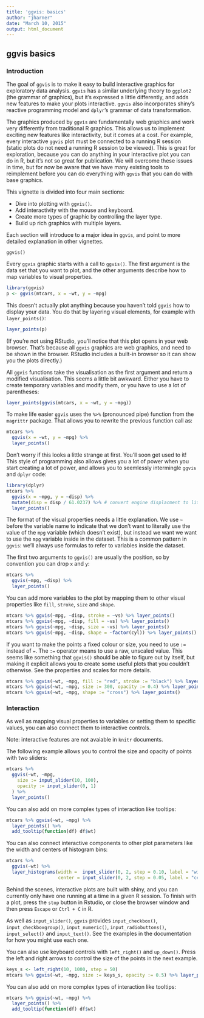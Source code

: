 ```yaml
---
title: 'ggvis: basics'
author: "jharner"
date: "March 10, 2015"
output: html_document
---
```


## ggvis basics

### Introduction

The goal of `ggvis` is to make it easy to build interactive graphics for exploratory data analysis. `ggvis` has a similar underlying theory to `ggplot2` (the grammar of graphics), but it’s expressed a little differently, and adds new features to make your plots interactive. `ggvis` also incorporates shiny’s reactive programming model and `dplyr`’s grammar of data transformation.

The graphics produced by `ggvis` are fundamentally web graphics and work very differently from traditional R graphics. This allows us to implement exciting new features like interactivity, but it comes at a cost. For example, every interactive `ggvis` plot must be connected to a running R session (static plots do not need a running R session to be viewed). This is great for exploration, because you can do anything in your interactive plot you can do in R, but it’s not so great for publication. We will overcome these issues in time, but for now be aware that we have many existing tools to reimplement before you can do everything with `ggvis` that you can do with base graphics.

This vignette is divided into four main sections:

* Dive into plotting with `ggvis()`.  
* Add interactivity with the mouse and keyboard.  
* Create more types of graphic by controlling the layer type.  
* Build up rich graphics with multiple layers.  

Each section will introduce to a major idea in `ggvis`, and point to more detailed explanation in other vignettes.

```
ggvis()
```

Every `ggvis` graphic starts with a call to `ggvis()`. The first argument is the data set that you want to plot, and the other arguments describe how to map variables to visual properties.

```r
library(ggvis)
p <- ggvis(mtcars, x = ~wt, y = ~mpg)
```

This doesn’t actually plot anything because you haven’t told `ggvis` how to display your data. You do that by layering visual elements, for example with `layer_points()`:
```r
layer_points(p)
```

(If you’re not using RStudio, you’ll notice that this plot opens in your web browser. That’s because all `ggvis` graphics are web graphics, and need to be shown in the browser. RStudio includes a built-in browser so it can show you the plots directly.)

All `ggvis` functions take the visualisation as the first argument and return a modified visualisation. This seems a little bit awkward. Either you have to create temporary variables and modify them, or you have to use a lot of parentheses:
```r
layer_points(ggvis(mtcars, x = ~wt, y = ~mpg))
```

To make life easier `ggvis` uses the `%>%` (pronounced pipe) function from the `magrittr` package. That allows you to rewrite the previous function call as:
```r
mtcars %>%
  ggvis(x = ~wt, y = ~mpg) %>%
  layer_points()
```

Don’t worry if this looks a little strange at first. You’ll soon get used to it! This style of programming also allows gives you a lot of power when you start creating a lot of power, and allows you to seemlessly intermingle `ggvis` and `dplyr` code:
```r
library(dplyr)
mtcars %>%
  ggvis(x = ~mpg, y = ~disp) %>%
  mutate(disp = disp / 61.0237) %>% # convert engine displacment to litres
  layer_points()
```

The format of the visual properties needs a little explanation. We use `~` before the variable name to indicate that we don’t want to literally use the value of the `mpg` variable (which doesn’t exist), but instead we want we want to use the `mpg` variable inside in the dataset. This is a common pattern in `ggvis`: we’ll always use formulas to refer to variables inside the dataset.

The first two arguments to `ggvis()` are usually the position, so by convention you can drop `x` and `y`:
```r
mtcars %>%
  ggvis(~mpg, ~disp) %>%
  layer_points()
```

You can add more variables to the plot by mapping them to other visual properties like `fill`, `stroke`, `size` and `shape`.
```r
mtcars %>% ggvis(~mpg, ~disp, stroke = ~vs) %>% layer_points()
mtcars %>% ggvis(~mpg, ~disp, fill = ~vs) %>% layer_points()
mtcars %>% ggvis(~mpg, ~disp, size = ~vs) %>% layer_points()
mtcars %>% ggvis(~mpg, ~disp, shape = ~factor(cyl)) %>% layer_points()
```

If you want to make the points a fixed colour or size, you need to use `:=` instead of `=`. The `:=` operator means to use a raw, unscaled value. This seems like something that `ggvis()` should be able to figure out by itself, but making it explicit allows you to create some useful plots that you couldn’t otherwise. See the properties and scales for more details.
```r
mtcars %>% ggvis(~wt, ~mpg, fill := "red", stroke := "black") %>% layer_points()
mtcars %>% ggvis(~wt, ~mpg, size := 300, opacity := 0.4) %>% layer_points()
mtcars %>% ggvis(~wt, ~mpg, shape := "cross") %>% layer_points()
```

### Interaction

As well as mapping visual properties to variables or setting them to specific values, you can also connect them to interactive controls.

Note: interactive features are not avaiable in `knitr` documents.

The following example allows you to control the size and opacity of points with two sliders:
```r
mtcars %>% 
  ggvis(~wt, ~mpg, 
    size := input_slider(10, 100),
    opacity := input_slider(0, 1)
  ) %>% 
  layer_points()
```

You can also add on more complex types of interaction like tooltips:
```r
mtcars %>% ggvis(~wt, ~mpg) %>% 
  layer_points() %>% 
  add_tooltip(function(df) df$wt)
```

You can also connect interactive components to other plot parameters like the width and centers of histogram bins:
```r
mtcars %>% 
  ggvis(~wt) %>% 
  layer_histograms(width =  input_slider(0, 2, step = 0.10, label = "width"),
                   center = input_slider(0, 2, step = 0.05, label = "center"))
```

Behind the scenes, interactive plots are built with shiny, and you can currently only have one running at a time in a given R session. To finish with a plot, press the `stop` button in Rstudio, or close the browser window and then press `Escape` or `Ctrl + C` in R.

As well as `input_slider()`, `ggvis` provides `input_checkbox()`, `input_checkboxgroup()`, `input_numeric()`, `input_radiobuttons()`, `input_select()` and `input_text()`. See the examples in the documentation for how you might use each one.

You can also use keyboard controls with `left_right()` and `up_down()`. Press the left and right arrows to control the size of the points in the next example.
```r
keys_s <- left_right(10, 1000, step = 50)
mtcars %>% ggvis(~wt, ~mpg, size := keys_s, opacity := 0.5) %>% layer_points()
```

You can also add on more complex types of interaction like tooltips:
```r
mtcars %>% ggvis(~wt, ~mpg) %>% 
  layer_points() %>% 
  add_tooltip(function(df) df$wt)
```